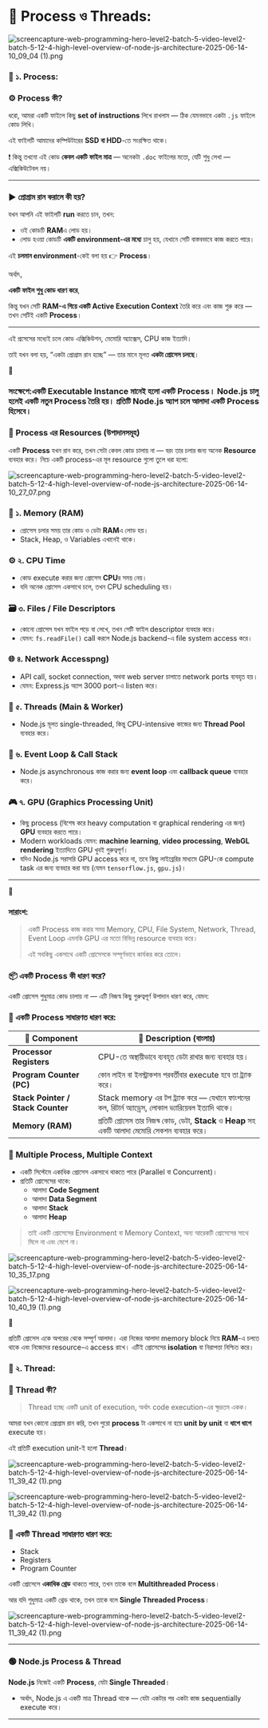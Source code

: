 
# 🔄 **Process ও Threads:**

![screencapture-web-programming-hero-level2-batch-5-video-level2-batch-5-12-4-high-level-overview-of-node-js-architecture-2025-06-14-10_09_04 (1).png](../images/83775a92-a6a4-42a9-968c-21bb92d628a8.png)

### 🧠 ১. Process:

### ⚙️ Process কী?

ধরো, আমরা একটি ফাইলে কিছু **set of instructions** লিখে রাখলাম — ঠিক যেমনভাবে একটা `.js` ফাইলে কোড লিখি।

এই ফাইলটি আমাদের কম্পিউটারের **SSD বা HDD**-তে সংরক্ষিত থাকে।

❗ কিন্তু তখনো এই কোড **কেবল একটি ফাইল মাত্র** — অনেকটা `.doc` ফাইলের মতো, যেটি শুধু লেখা — এক্সিকিউটেবল নয়।

---

### ▶️ প্রোগ্রাম রান করালে কী হয়?

যখন আপনি এই ফাইলটি **run** করতে চান, তখন:

- ওই কোডটি **RAM**এ লোড হয়।
- লোড হওয়া কোডটি **একটি environment-এর মধ্যে** চালু হয়, যেখানে সেটি বাস্তবভাবে কাজ করতে পারে।

এই **চলমান environment**-কেই বলা হয় 👉 **Process**।

অর্থাৎ,

**একটি ফাইল শুধু কোড ধারণ করে**,

কিন্তু যখন সেটি **RAM-এ গিয়ে একটি Active Execution Context** তৈরি করে এবং কাজ শুরু করে — তখন সেটিই একটি **Process**।

---

এই প্রসেসের মধ্যেই চলে কোড এক্সিকিউশন, মেমোরি অ্যাক্সেস, CPU কাজ ইত্যাদি।

তাই যখন বলা হয়, “একটা প্রোগ্রাম রান হচ্ছে” — তার মানে মূলত **একটা প্রোসেস চলছে**।

<aside>
🧠

### সংক্ষেপে:একটি **Executable Instance** মানেই হলো একটি **Process**। Node.js চালু হলেই একটি **নতুন Process তৈরি** হয়। প্রতিটি **Node.js অ্যাপ** চলে **আলাদা একটি Process** হিসেবে।

</aside>

### 🧰 Process এর Resources (উপাদানসমূহ)

একটি **Process** যখন রান করে, তখন সেটা কেবল কোড চালায় না — বরং তার চলার জন্য অনেক **Resource** ব্যবহার করে। নিচে একটি process-এর মূল resource গুলো তুলে ধরা হলো:

![screencapture-web-programming-hero-level2-batch-5-video-level2-batch-5-12-4-high-level-overview-of-node-js-architecture-2025-06-14-10_27_07.png](../images/9353a61e-3e54-4d12-b56b-38098033e821.png)

### 🧠 ১. Memory (RAM)

- প্রোসেস চলার সময় তার কোড ও ডেটা **RAM**এ লোড হয়।
- Stack, Heap, ও Variables এখানেই থাকে।

### ⚙️ ২. CPU Time

- কোড execute করার জন্য প্রোসেস **CPU**র সময় নেয়।
- যদি অনেক প্রোসেস একসাথে চলে, তখন CPU scheduling হয়।

### 🗃️ ৩. Files / File Descriptors

- কোনো প্রোসেস যখন ফাইল পড়ে বা লেখে, তখন সেটি ফাইল descriptor ব্যবহার করে।
- যেমন: `fs.readFile()` call করলে Node.js backend-এ file system access করে।

### 🌐 ৪. Network Accesspng)

- API call, socket connection, অথবা web server চালাতে network ports ব্যবহৃত হয়।
- যেমন: Express.js অ্যাপ 3000 port-এ listen করে।

### 🧵 ৫. Threads (Main & Worker)

- Node.js মূলত single-threaded, কিন্তু CPU-intensive কাজের জন্য **Thread Pool** ব্যবহার করে।

### 🔁 ৬. Event Loop & Call Stack

- Node.js asynchronous কাজ করার জন্য **event loop** এবং **callback queue** ব্যবহার করে।

### 🎮 ৭. GPU (Graphics Processing Unit)

- কিছু process (বিশেষ করে heavy computation বা graphical rendering এর জন্য) **GPU** ব্যবহার করতে পারে।
- Modern workloads যেমন: **machine learning**, **video processing**, **WebGL rendering** ইত্যাদিতে GPU খুবই গুরুত্বপূর্ণ।
- যদিও Node.js সরাসরি GPU access করে না, তবে কিছু লাইব্রেরির মাধ্যমে GPU-কে compute task এর জন্য ব্যবহার করা যায় (যেমন `tensorflow.js`, `gpu.js`)।

---

<aside>
📝

### সারাংশ:

> একটি Process কাজ করার সময় Memory, CPU, File System, Network, Thread, Event Loop এমনকি GPU এর মতো বিভিন্ন resource ব্যবহার করে।
> 
> 
> এই সবকিছু একসাথে একটি প্রোসেসকে সম্পূর্ণভাবে কার্যকর করে তোলে।
> 
</aside>

### 📦 একটি Process কী ধারণ করে?

একটি প্রোসেস শুধুমাত্র কোড চালায় না — এটি নিজস্ব কিছু গুরুত্বপূর্ণ উপাদান ধারণ করে, যেমন:

### 🔧 একটি Process সাধারণত ধারণ করে:

| 🧩 Component | 📖 Description (বাংলায়) |
| --- | --- |
| **Processor Registers** | CPU-তে অস্থায়ীভাবে ব্যবহৃত ডেটা রাখার জন্য ব্যবহার হয়। |
| **Program Counter (PC)** | কোন লাইন বা ইনস্ট্রাকশন পরবর্তীবার execute হবে তা ট্র্যাক করে। |
| **Stack Pointer / Stack Counter** | Stack memory এর টপ ট্র্যাক করে — যেখানে ফাংশনের কল, রিটার্ন অ্যাড্রেস, লোকাল ভ্যারিয়েবল ইত্যাদি থাকে। |
| **Memory (RAM)** | প্রতিটি প্রোসেস তার নিজস্ব কোড, ডেটা, **Stack** ও **Heap** সহ একটি আলাদা মেমোরি সেকশন ব্যবহার করে। |

### 🧬 Multiple Process, Multiple Context

- একটি সিস্টেমে একাধিক প্রোসেস একসাথে থাকতে পারে (Parallel বা Concurrent)।
- প্রতিটি প্রোসেসের থাকে:
    - আলাদা **Code Segment**
    - আলাদা **Data Segment**
    - আলাদা **Stack**
    - আলাদা **Heap**

> তাই একটি প্রোসেসের Environment বা Memory Context, অন্য আরেকটি প্রোসেসের সাথে মিলে না এবং মেশে না।
> 

![screencapture-web-programming-hero-level2-batch-5-video-level2-batch-5-12-4-high-level-overview-of-node-js-architecture-2025-06-14-10_35_17.png](../images/5625ce02-6923-4fd7-9ae4-e6d44d693a74.png)

![screencapture-web-programming-hero-level2-batch-5-video-level2-batch-5-12-4-high-level-overview-of-node-js-architecture-2025-06-14-10_40_19 (1).png](../images/5ef98eda-b501-45b7-846c-9b62a01a2c5c.png)

<aside>
📝

প্রতিটি প্রোসেস একে অপরের থেকে সম্পূর্ণ আলাদা। এরা নিজের আলাদা memory block নিয়ে **RAM**-এ চলতে থাকে এবং নিজেদের resource-এ access রাখে। এটিই প্রোসেসের **isolation** বা নিরাপত্তা নিশ্চিত করে।

</aside>

### 🔁 ২. Thread:

### 🧵 Thread কী?

> Thread হচ্ছে একটি unit of execution, অর্থাৎ code execution-এর ক্ষুদ্রতম একক।
> 

আমরা যখন কোনো প্রোগ্রাম রান করি, তখন পুরো **process** টা একসাথে না হয়ে **unit by unit** বা **ধাপে ধাপে** execute হয়।

এই প্রতিটি execution unit-ই হলো **Thread**।

![screencapture-web-programming-hero-level2-batch-5-video-level2-batch-5-12-4-high-level-overview-of-node-js-architecture-2025-06-14-11_39_42 (1).png](../images/ab6f8f54-c78c-4640-b123-56665288e6a2.png)

![screencapture-web-programming-hero-level2-batch-5-video-level2-batch-5-12-4-high-level-overview-of-node-js-architecture-2025-06-14-11_39_42 (1).png](../images/7c3f7378-bf02-4e24-bdb7-6e64ec286871.png)

### 🧠 একটি Thread সাধারণত ধারণ করে:

- Stack
- Registers
- Program Counter

একটি প্রোসেসে **একাধিক থ্রেড** থাকতে পারে, তখন তাকে বলে **Multithreaded Process**।

আর যদি শুধুমাত্র একটি থ্রেড থাকে, তখন তাকে বলে **Single Threaded Process**।

![screencapture-web-programming-hero-level2-batch-5-video-level2-batch-5-12-4-high-level-overview-of-node-js-architecture-2025-06-14-11_39_42 (1).png](../images/c7d1840f-72b2-4a54-84e3-fe19716d6396.png)

---

### 🟢 Node.js Process & Thread

**Node.js** নিজেই একটি **Process**, যেটা **Single Threaded**।

- অর্থাৎ, Node.js এ একটি মাত্র Thread থাকে — যেটা একটার পর একটা কাজ sequentially execute করে।

---